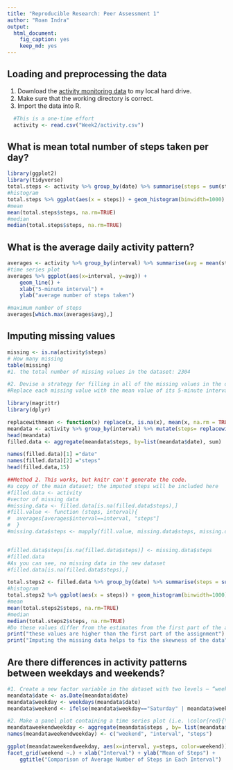 ---
title: "Reproducible Research: Peer Assessment 1"
author: "Roan Indra"
output: 
  html_document: 
    fig_caption: yes
    keep_md: yes
---

## Loading and preprocessing the data
1. Download the [activity monitoring data](https://d396qusza40orc.cloudfront.net/repdata%2Fdata%2Factivity.zip) to my local hard drive.
2. Make sure that the working directory is correct. 
3. Import the data into R.
```{r getdata}
  #This is a one-time effort
  activity <- read.csv("Week2/activity.csv")
```


## What is mean total number of steps taken per day?
```{r total number of steps}
library(ggplot2)
library(tidyverse)
total.steps <- activity %>% group_by(date) %>% summarise(steps = sum(steps, na.rm = T))
#histogram
total.steps %>% ggplot(aes(x = steps)) + geom_histogram(binwidth=1000) + ggtitle("Total Number of Steps Taken Each Day") 
#mean
mean(total.steps$steps, na.rm=TRUE)
#median
median(total.steps$steps, na.rm=TRUE)

```


## What is the average daily activity pattern?
```{r daily average}
averages <- activity %>% group_by(interval) %>% summarise(avg = mean(steps, na.rm = TRUE))
#time series plot
averages %>% ggplot(aes(x=interval, y=avg)) +
    geom_line() +
    xlab("5-minute interval") +
    ylab("average number of steps taken")

#maximum number of steps
averages[which.max(averages$avg),]
```


## Imputing missing values

```{r missing values}
missing <- is.na(activity$steps)
# How many missing
table(missing)
#1. the total number of missing values in the dataset: 2304
```

```{r imputing_missing_values}
#2. Devise a strategy for filling in all of the missing values in the dataset.
#Replace each missing value with the mean value of its 5-minute interval

library(magrittr)
library(dplyr)

replacewithmean <- function(x) replace(x, is.na(x), mean(x, na.rm = TRUE))
meandata <- activity %>% group_by(interval) %>% mutate(steps= replacewithmean(steps))
head(meandata)
filled.data <- aggregate(meandata$steps, by=list(meandata$date), sum)

names(filled.data)[1] ="date"
names(filled.data)[2] ="steps"
head(filled.data,15)

##Method 2. This works, but knitr can't generate the code. 
#a copy of the main dataset; the imputed steps will be included here
#filled.data <- activity
#vector of missing data
#missing.data <- filled.data[is.na(filled.data$steps),]
#fill.value <- function (steps, interval){ 
#  averages[averages$interval==interval, "steps"]
#  }
#missing.data$steps <- mapply(fill.value, missing.data$steps, missing.data$interval, SIMPLIFY = TRUE)


#filled.data$steps[is.na(filled.data$steps)] <- missing.data$steps
#filled.data
#As you can see, no missing data in the new dataset
#filled.data[is.na(filled.data$steps),]
```

```{r histogram, mean, and median of the new dataset}
total.steps2 <- filled.data %>% group_by(date) %>% summarise(steps = sum(steps, na.rm = T))
#histogram
total.steps2 %>% ggplot(aes(x = steps)) + geom_histogram(binwidth=1000) + ggtitle("Total Number of Steps Taken Each Day") 
#mean
mean(total.steps2$steps, na.rm=TRUE)
#median
median(total.steps2$steps, na.rm=TRUE)
#Do these values differ from the estimates from the first part of the assignment? What is the impact of imputing missing data on the estimates of the total daily number of steps?
print("these values are higher than the first part of the assignment")
print("Imputing the missing data helps to fix the skewness of the data")
```


## Are there differences in activity patterns between weekdays and weekends?

```{r difference weekdays and weekends}
#1. Create a new factor variable in the dataset with two levels – “weekday” and “weekend” indicating whether a given date is a weekday or weekend day.
meandata$date <- as.Date(meandata$date)
meandata$weekday <- weekdays(meandata$date)
meandata$weekend <- ifelse(meandata$weekday=="Saturday" | meandata$weekday=="Sunday", "Weekend", "Weekday" )

#2. Make a panel plot containing a time series plot (i.e. \color{red}{\verb|type = "l"|}type="l") of the 5-minute interval (x-axis) and the average number of steps taken, averaged across all weekday days or weekend days (y-axis). See the README file in the GitHub repository to see an example of what this plot should look like using simulated data.
meandataweekendweekday <- aggregate(meandata$steps , by= list(meandata$weekend, meandata$interval), na.omit(mean))
names(meandataweekendweekday) <- c("weekend", "interval", "steps")

ggplot(meandataweekendweekday, aes(x=interval, y=steps, color=weekend)) + geom_line()+
facet_grid(weekend ~.) + xlab("Interval") + ylab("Mean of Steps") +
    ggtitle("Comparison of Average Number of Steps in Each Interval")
```

